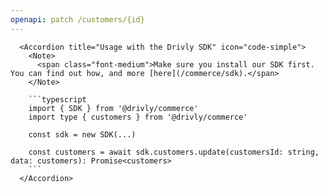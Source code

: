 ```yaml
---
openapi: patch /customers/{id}
---
```


      <Accordion title="Usage with the Drivly SDK" icon="code-simple">
        <Note>
          <span class="font-medium">Make sure you install our SDK first. You can find out how, and more [here](/commerce/sdk).</span>
        </Note>

        ```typescript
        import { SDK } from '@drivly/commerce'
        import type { customers } from '@drivly/commerce'

        const sdk = new SDK(...)

        const customers = await sdk.customers.update(customersId: string, data: customers): Promise<customers>
        ```
      </Accordion>

